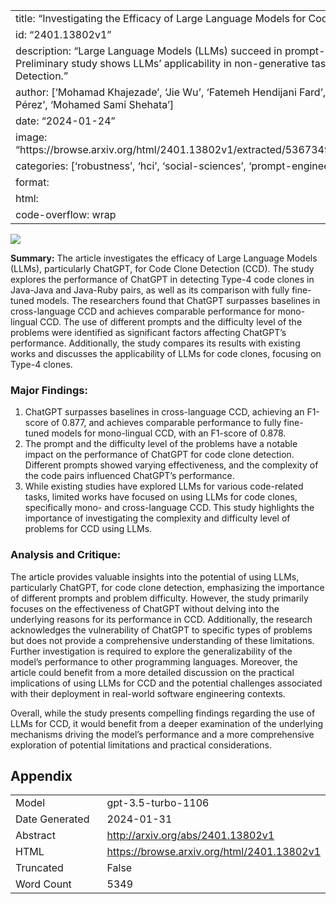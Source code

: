 
---
title: "Investigating the Efficacy of Large Language Models for Code Clone Detection"
id: "2401.13802v1"
description: "Large Language Models (LLMs) succeed in prompt-based code tasks. Preliminary study shows LLMs' applicability in non-generative tasks like Code Clone Detection."
author: ['Mohamad Khajezade', 'Jie Wu', 'Fatemeh Hendijani Fard', 'Gema Rodríguez-Pérez', 'Mohamed Sami Shehata']
date: "2024-01-24"
image: "https://browse.arxiv.org/html/2401.13802v1/extracted/5367349/Figs/motivation3.png"
categories: ['robustness', 'hci', 'social-sciences', 'prompt-engineering', 'programming']
format:
  html:
    code-overflow: wrap
---

![](https://browse.arxiv.org/html/2401.13802v1/extracted/5367349/Figs/motivation3.png)

**Summary:**
The article investigates the efficacy of Large Language Models (LLMs), particularly ChatGPT, for Code Clone Detection (CCD). The study explores the performance of ChatGPT in detecting Type-4 code clones in Java-Java and Java-Ruby pairs, as well as its comparison with fully fine-tuned models. The researchers found that ChatGPT surpasses baselines in cross-language CCD and achieves comparable performance for mono-lingual CCD. The use of different prompts and the difficulty level of the problems were identified as significant factors affecting ChatGPT's performance. Additionally, the study compares its results with existing works and discusses the applicability of LLMs for code clones, focusing on Type-4 clones.

### Major Findings:
1. ChatGPT surpasses baselines in cross-language CCD, achieving an F1-score of 0.877, and achieves comparable performance to fully fine-tuned models for mono-lingual CCD, with an F1-score of 0.878.
2. The prompt and the difficulty level of the problems have a notable impact on the performance of ChatGPT for code clone detection. Different prompts showed varying effectiveness, and the complexity of the code pairs influenced ChatGPT's performance.
3. While existing studies have explored LLMs for various code-related tasks, limited works have focused on using LLMs for code clones, specifically mono- and cross-language CCD. This study highlights the importance of investigating the complexity and difficulty level of problems for CCD using LLMs.

### Analysis and Critique:
The article provides valuable insights into the potential of using LLMs, particularly ChatGPT, for code clone detection, emphasizing the importance of different prompts and problem difficulty. However, the study primarily focuses on the effectiveness of ChatGPT without delving into the underlying reasons for its performance in CCD. Additionally, the research acknowledges the vulnerability of ChatGPT to specific types of problems but does not provide a comprehensive understanding of these limitations. Further investigation is required to explore the generalizability of the model's performance to other programming languages. Moreover, the article could benefit from a more detailed discussion on the practical implications of using LLMs for CCD and the potential challenges associated with their deployment in real-world software engineering contexts.

Overall, while the study presents compelling findings regarding the use of LLMs for CCD, it would benefit from a deeper examination of the underlying mechanisms driving the model's performance and a more comprehensive exploration of potential limitations and practical considerations.

## Appendix

|          |          |
|----------|----------|
| Model     | gpt-3.5-turbo-1106       |
| Date Generated     | 2024-01-31       |
| Abstract | [http://arxiv.org/abs/2401.13802v1](http://arxiv.org/abs/2401.13802v1)        |
| HTML     | [https://browse.arxiv.org/html/2401.13802v1](https://browse.arxiv.org/html/2401.13802v1)       |
| Truncated       | False       |
| Word Count       | 5349       |